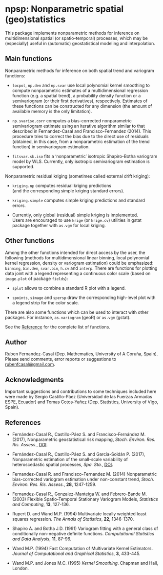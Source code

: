 npsp: Nonparametric spatial (geo)statistics
============================================

This package implements nonparametric methods 
for inference on multidimensional spatial (or spatio-temporal) processes,
which may be (especially) useful in (automatic) geostatistical modeling and interpolation.

Main functions
--------------

Nonparametric methods for inference on both spatial trend 
and variogram functions:


* `locpol`, `np.den` and `np.svar` use local polynomial kernel smoothing to compute
   nonparametric estimates of a multidimensional regression function (e.g. a spatial trend),
   a probability density function or a semivariogram (or their first derivatives), respectively. 
   Estimates of these functions can be constructed for any dimension 
   (the amount of available memory is the only limitation). 
   
* `np.svariso.corr` computes a bias-corrected nonparametric semivariogram estimate 
   using an iterative algorithm similar to that described in 
   Fernandez-Casal and Francisco-Fernandez (2014). 
   This procedure tries to correct the bias due to the direct use of residuals 
   (obtained, in this case, from a nonparametric estimation of the trend function) 
   in semivariogram estimation.

* `fitsvar.sb.iso` fits a ‘nonparametric’ isotropic Shapiro-Botha variogram model by WLS. 
   Currently, only isotropic semivariogram estimation is supported.


Nonparametric residual kriging (sometimes called external drift kriging):

* `kriging.np` computes residual kriging predictions  
   (and the corresponding simple kriging standard errors).

* `kriging.simple` computes simple kriging predictions and standard errors.

*  Currently, only global (residual) simple kriging is implemented.  
   Users are encouraged to use `krige` (or `krige.cv`) utilities in gstat package
   together with `as.vgm` for local kriging.


Other functions
---------------

Among the other functions intended for direct access by the user, the following 
(methods for multidimensional linear binning, local polynomial kernel regression, 
density or variogram estimation) could be emphasized: 
`binning`, `bin.den`, `svar.bin`, `h.cv` and `interp`. 
There are functions for plotting data joint with a legend representing a continuous color scale
(based on `image.plot` of package `fields`):

*  `splot` allows to combine a standard R plot with a legend. 

*  `spoints`, `simage` and `spersp` draw the corresponding high-level plot 
   with a legend strip for the color scale.
   
There are also some functions which can be used to interact with other packages. For instance, `as.variogram` (geoR) or `as.vgm` (gstat).

See the [Reference](reference/index.html) for the complete list of functions.


Author
------

Ruben Fernandez-Casal (Dep. Mathematics, University of A Coruña, Spain). 
Please send comments, error reports or suggestions to [rubenfcasal@gmail.com](mailto:rubenfcasal@gmail.com).


Acknowledgments
---------------

Important suggestions and contributions to some techniques included here were
made by Sergio Castillo-Páez (Universidad de las Fuerzas Armadas ESPE, Ecuador) 
and Tomas Cotos-Yañez (Dep. Statistics, University of Vigo, Spain).


References
----------
* Fernández-Casal R., Castillo-Páez S. and Francisco-Fernández M. (2017), Nonparametric geostatistical risk mapping, *Stoch. Environ. Res. Ris. Assess.*, [DOI](https://doi.org/10.1007/s00477-017-1407-y).

* Fernández-Casal R., Castillo-Páez S. and García-Soidán P. (2017), Nonparametric estimation of the small-scale variability of heteroscedastic spatial processes, *Spa. Sta.*, [DOI](https://doi.org/10.1016/j.spasta.2017.04.001).

* Fernandez-Casal R. and Francisco-Fernandez M. (2014) Nonparametric bias-corrected variogram estimation under non-constant trend, *Stoch. Environ. Res. Ris. Assess.*, **28**, 1247-1259.

* Fernandez-Casal R., Gonzalez-Manteiga W. and Febrero-Bande M. (2003) Flexible Spatio-Temporal Stationary Variogram Models, *Statistics and Computing*, **13**, 127-136.

* Rupert D. and Wand M.P. (1994) Multivariate locally weighted least squares regression. *The Annals of Statistics*, **22**, 1346-1370.

* Shapiro A. and Botha J.D. (1991) Variogram fitting with a general class of conditionally non-negative definite functions. *Computational Statistics and Data Analysis*, **11**, 87-96.

* Wand M.P. (1994) Fast Computation of Multivariate Kernel Estimators. *Journal of Computational and Graphical Statistics*, **3**, 433-445.

* Wand M.P. and Jones M.C. (1995) *Kernel Smoothing*. Chapman and Hall, London.